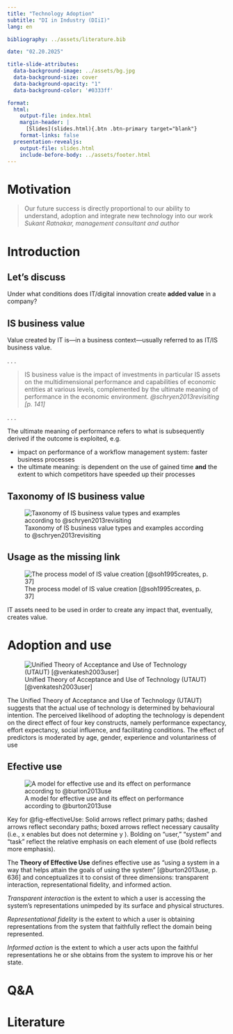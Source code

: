 ```yaml
---
title: "Technology Adoption"  
subtitle: "DI in Industry (DIiI)"
lang: en

bibliography: ../assets/literature.bib

date: "02.20.2025"

title-slide-attributes:
  data-background-image: ../assets/bg.jpg
  data-background-size: cover
  data-background-opacity: "1"
  data-background-color: '#0333ff'

format: 
  html:
    output-file: index.html
    margin-header: | 
      [Slides](slides.html){.btn .btn-primary target="blank"}
    format-links: false       
  presentation-revealjs:
    output-file: slides.html
    include-before-body: ../assets/footer.html
---
```



# Motivation  {.vertical-center background-color="#0333ff"}

> Our future success is directly proportional to our ability to understand, adoption and integrate new technology into our work  *Sukant Ratnakar, management consultant and author*

# Introduction {.vertical-center background-color="#0333ff"}

## Let's discuss {.html-hidden .unlisted .unnumbered .discussion-slide .vertical-center background-color="#0333ff"}

::: larger
Under what conditions does IT/digital innovation create **added value** in a company?
:::

## IS business value

Value created by IT is—in a business context—usually referred to as IT/IS business value.

. . .

> IS business value is the impact of investments in particular IS assets on the multidimensional performance and capabilities of economic entities at various levels, complemented by the ultimate meaning of performance in the economic environment. *@schryen2013revisiting [p. 141]*

. . .

The ultimate meaning of performance refers to what is subsequently derived if the outcome is exploited, e.g.

:::incremental
- impact on performance of a workflow management system: faster business processes
- the ultimate meaning: is dependent on the use of gained time **and** the extent to which competitors have speeded up their processes
:::

## Taxonomy of IS business value

![Taxonomy of IS business value types and examples according to @schryen2013revisiting](images/value.svg){#fig-value}

## Usage as the missing link

![The process model of IS value creation [@soh1995creates, p. 37]](images/process.svg){#fig-process}

:::notes
IT assets need to be used in order to create any impact that, eventually, creates value.
:::

# Adoption and use

![Unified Theory of Acceptance and Use of Technology (UTAUT) [@venkatesh2003user]](images/utaut.svg){#fig-UTAUT}

:::notes
The Unified Theory of Acceptance and Use of Technology (UTAUT) suggests that the actual use of technology is determined by behavioural intention. The perceived likelihood of adopting the technology is dependent on the direct effect of four key constructs, namely performance expectancy, effort expectancy, social influence, and facilitating conditions. The effect of predictors is moderated by age, gender, experience and voluntariness of use
:::

## Efective use

![A model for effective use and its effect on performance according to @burton2013use](images/effective-use.svg){#fig-effectiveUse}

:::notes

:::{.small}
Key for @fig-effectiveUse: Solid arrows reflect primary paths; dashed arrows reflect secondary paths; boxed arrows reflect necessary causality (i.e., x enables but does not determine
y ). Bolding on “user,” “system” and “task” reflect the relative emphasis on each element of use (bold reflects more emphasis).
:::

The **Theory of Effective Use** defines effective use as “using a system in a way that helps attain the goals of using the system” [@burton2013use, p. 636] and conceptualizes it to consist of three dimensions: transparent interaction, representational fidelity, and informed action.

*Transparent interaction* is the extent to which a user is accessing the system’s representations unimpeded by its surface and physical structures.

*Representational fidelity* is the extent to which a user is obtaining representations from the system that faithfully reflect the domain being represented.

*Informed action* is the extent to which a user acts upon the faithful representations he or she obtains from the
system to improve his or her state.
:::

# Q&A {.html-hidden .unlisted .headline-only background-image="../assets/bg.jpg"}

# Literature

:::{#refs}
:::
